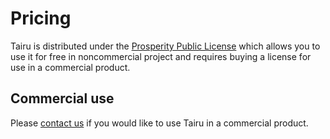 # Pricing

Tairu is distributed under the [Prosperity Public License](./license) which allows you to use it for free in noncommercial project and requires buying a license for use in a commercial product.

## Commercial use

Please [contact us](mailto:hello@tairu.io) if you would like to use Tairu in a commercial product.
